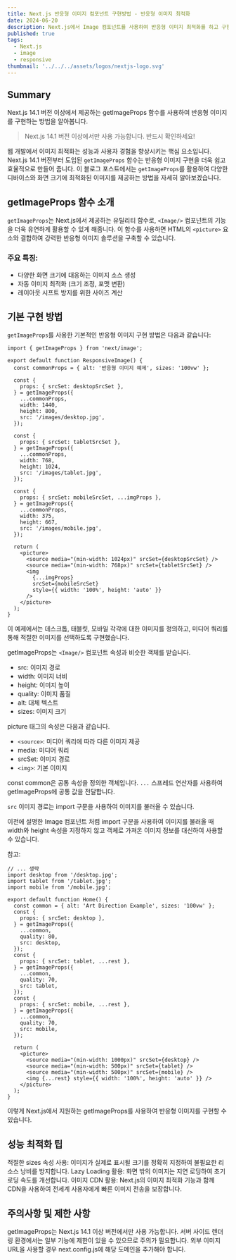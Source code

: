 ```yaml
---
title: Next.js 반응형 이미지 컴포넌트 구현방법 - 반응형 이미지 최적화
date: 2024-06-20
description: Next.js에서 Image 컴포넌트를 사용하여 반응형 이미지 최적화를 하고 구현하는 방법을 알아봅니다. 반응형 이미지 최적화를 위한 getImageProps 함수 사용법을 자세히 설명합니다.
published: true
tags:
  - Next.js
  - image
  - responsive
thumbnail: '../../../assets/logos/nextjs-logo.svg'
---
```


## Summary

Next.js 14.1 버전 이상에서 제공하는 getImageProps 함수를 사용하여 반응형 이미지를 구현하는 방법을 알아봅니다.

> Next.js 14.1 버전 이상에서만 사용 가능합니다. 반드시 확인하세요!

웹 개발에서 이미지 최적화는 성능과 사용자 경험을 향상시키는 핵심 요소입니다. Next.js 14.1 버전부터 도입된 `getImageProps` 함수는 반응형 이미지 구현을 더욱 쉽고 효율적으로 만들어 줍니다. 이 블로그 포스트에서는 `getImageProps`를 활용하여 다양한 디바이스와 화면 크기에 최적화된 이미지를 제공하는 방법을 자세히 알아보겠습니다.

## getImageProps 함수 소개

`getImageProps`는 Next.js에서 제공하는 유틸리티 함수로, `<Image/>` 컴포넌트의 기능을 더욱 유연하게 활용할 수 있게 해줍니다. 이 함수를 사용하면 HTML의 `<picture>` 요소와 결합하여 강력한 반응형 이미지 솔루션을 구축할 수 있습니다.

### 주요 특징:

- 다양한 화면 크기에 대응하는 이미지 소스 생성
- 자동 이미지 최적화 (크기 조정, 포맷 변환)
- 레이아웃 시프트 방지를 위한 사이즈 계산

## 기본 구현 방법

`getImageProps`를 사용한 기본적인 반응형 이미지 구현 방법은 다음과 같습니다:

```tsx
import { getImageProps } from 'next/image';

export default function ResponsiveImage() {
  const commonProps = { alt: '반응형 이미지 예제', sizes: '100vw' };

  const {
    props: { srcSet: desktopSrcSet },
  } = getImageProps({
    ...commonProps,
    width: 1440,
    height: 800,
    src: '/images/desktop.jpg',
  });

  const {
    props: { srcSet: tabletSrcSet },
  } = getImageProps({
    ...commonProps,
    width: 768,
    height: 1024,
    src: '/images/tablet.jpg',
  });

  const {
    props: { srcSet: mobileSrcSet, ...imgProps },
  } = getImageProps({
    ...commonProps,
    width: 375,
    height: 667,
    src: '/images/mobile.jpg',
  });

  return (
    <picture>
      <source media="(min-width: 1024px)" srcSet={desktopSrcSet} />
      <source media="(min-width: 768px)" srcSet={tabletSrcSet} />
      <img
        {...imgProps}
        srcSet={mobileSrcSet}
        style={{ width: '100%', height: 'auto' }}
      />
    </picture>
  );
}
```

이 예제에서는 데스크톱, 태블릿, 모바일 각각에 대한 이미지를 정의하고, 미디어 쿼리를 통해 적절한 이미지를 선택하도록 구현했습니다.

getImageProps는 `<Image/>` 컴포넌트 속성과 비슷한 객체를 받습니다.

- src: 이미지 경로
- width: 이미지 너비
- height: 이미지 높이
- quality: 이미지 품질
- alt: 대체 텍스트
- sizes: 이미지 크기

picture 태그의 속성은 다음과 같습니다.

- `<source>`: 미디어 쿼리에 따라 다른 이미지 제공
- media: 미디어 쿼리
- srcSet: 이미지 경로
- `<img>`: 기본 이미지

const common은 공통 속성을 정의한 객체입니다. `...` 스프레드 연산자를 사용하여 getImageProps에 공통 값을 전달합니다.

`src` 이미지 경로는 import 구문을 사용하여 이미지를 불러올 수 있습니다.

이전에 설명한 Image 컴포넌트 처럼 import 구문을 사용하여 이미지를 불러올 때 width와 height 속성을 지정하지 않고 객체로 가져온 이미지 정보를 대신하여 사용할 수 있습니다.

참고: <MDXLink title="Next.js Image 컴포넌트 가이드" href="/blog/next/image-component"/>

```tsx
// ... 생략
import desktop from '/desktop.jpg';
import tablet from '/tablet.jpg';
import mobile from '/mobile.jpg';

export default function Home() {
  const common = { alt: 'Art Direction Example', sizes: '100vw' };
  const {
    props: { srcSet: desktop },
  } = getImageProps({
    ...common,
    quality: 80,
    src: desktop,
  });
  const {
    props: { srcSet: tablet, ...rest },
  } = getImageProps({
    ...common,
    quality: 70,
    src: tablet,
  });
  const {
    props: { srcSet: mobile, ...rest },
  } = getImageProps({
    ...common,
    quality: 70,
    src: mobile,
  });

  return (
    <picture>
      <source media="(min-width: 1000px)" srcSet={desktop} />
      <source media="(min-width: 500px)" srcSet={tablet} />
      <source media="(min-width: 500px)" srcSet={mobile} />
      <img {...rest} style={{ width: '100%', height: 'auto' }} />
    </picture>
  );
}
```

이렇게 Next.js에서 지원하는 getImageProps를 사용하여 반응형 이미지를 구현할 수 있습니다.

## 성능 최적화 팁

적절한 sizes 속성 사용: 이미지가 실제로 표시될 크기를 정확히 지정하여 불필요한 리소스 낭비를 방지합니다.
Lazy Loading 활용: 화면 밖의 이미지는 지연 로딩하여 초기 로딩 속도를 개선합니다.
이미지 CDN 활용: Next.js의 이미지 최적화 기능과 함께 CDN을 사용하여 전세계 사용자에게 빠른 이미지 전송을 보장합니다.

## 주의사항 및 제한 사항

getImageProps는 Next.js 14.1 이상 버전에서만 사용 가능합니다.
서버 사이드 렌더링 환경에서는 일부 기능에 제한이 있을 수 있으므로 주의가 필요합니다.
외부 이미지 URL을 사용할 경우 next.config.js에 해당 도메인을 추가해야 합니다.
